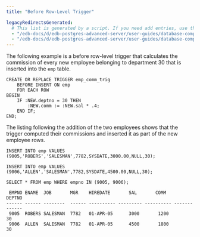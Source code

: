 ```yaml
---
title: "Before Row-Level Trigger"

legacyRedirectsGenerated:
  # This list is generated by a script. If you need add entries, use the `legacyRedirects` key.
  - "/edb-docs/d/edb-postgres-advanced-server/user-guides/database-compatibility-stored-procedural-language-guide/13/before_row_level_trigger.html"
  - "/edb-docs/d/edb-postgres-advanced-server/user-guides/database-compatibility-stored-procedural-language-guide/latest/before_row_level_trigger.html"
---
```


<div id="before_row_level_trigger" class="registered_link"></div>

The following example is a before row-level trigger that calculates the commission of every new employee belonging to department 30 that is inserted into the `emp` table.

```text
CREATE OR REPLACE TRIGGER emp_comm_trig
    BEFORE INSERT ON emp
    FOR EACH ROW
BEGIN
    IF :NEW.deptno = 30 THEN
        :NEW.comm := :NEW.sal * .4;
    END IF;
END;
```

The listing following the addition of the two employees shows that the trigger computed their commissions and inserted it as part of the new employee rows.

```text
INSERT INTO emp VALUES
(9005,'ROBERS','SALESMAN',7782,SYSDATE,3000.00,NULL,30);

INSERT INTO emp VALUES
(9006,'ALLEN','SALESMAN',7782,SYSDATE,4500.00,NULL,30);

SELECT * FROM emp WHERE empno IN (9005, 9006);

 EMPNO ENAME  JOB       MGR    HIREDATE       SAL       COMM       DEPTNO
------ ------ --------  ------ ---------- --------- ---------- -------------
 9005  ROBERS SALESMAN  7782   01-APR-05      3000       1200         30
 9006  ALLEN  SALESMAN  7782   01-APR-05      4500       1800         30
```
